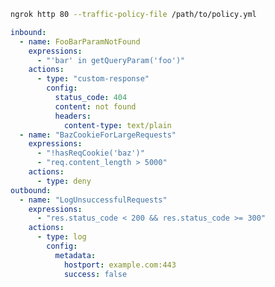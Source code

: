 ```bash
ngrok http 80 --traffic-policy-file /path/to/policy.yml
```

```yaml title="policy.yml"
inbound:
  - name: FooBarParamNotFound
    expressions:
      - "'bar' in getQueryParam('foo')"
    actions:
      - type: "custom-response"
        config:
          status_code: 404
          content: not found
          headers:
            content-type: text/plain
  - name: "BazCookieForLargeRequests"
    expressions:
      - "!hasReqCookie('baz')"
      - "req.content_length > 5000"
    actions:
      - type: deny
outbound:
  - name: "LogUnsuccessfulRequests"
    expressions:
      - "res.status_code < 200 && res.status_code >= 300"
    actions:
      - type: log
        config:
          metadata:
            hostport: example.com:443
            success: false
```
